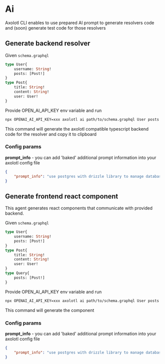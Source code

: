 # Ai

Axolotl CLI enables to use prepared AI prompt to generate resolvers code and
(soon) generate test code for those resolvers

## Generate backend resolver 

Given `schema.graphql`
```graphql
type User{
    username: String!
    posts: [Post!]
}
type Post{
    title: String!
    content: String!
    user: User!
}
```

Provide OPEN_AI_API_KEY env variable and run
```sh
npx OPENAI_AI_API_KEY=xxx axolotl ai path/to/schema.graphql User posts "resolver to list all the posts user has created use mongodb"
```

This command will generate the axolotl compatible typescript backend code for the resolver
and copy it to clipboard

### Config params

**prompt_info** - you can add 'baked' additional prompt information into your
axolotl config file

```json
{
    "prompt_info": "use postgres with drizzle library to manage database"
}
```
## Generate frontend react component 

This agent generates react components that communicate with provided backend. 

Given `schema.graphql`
```graphql
type User{
    username: String!
    posts: [Post!]
}
type Post{
    title: String!
    content: String!
    user: User!
}
type Query{
    posts: [Post!]
}
```

Provide OPEN_AI_API_KEY env variable and run
```sh
npx OPENAI_AI_API_KEY=xxx axolotl ai path/to/schema.graphql User posts "component showing list of posts with title and author username"
```

This command will generate the component


### Config params

**prompt_info** - you can add 'baked' additional prompt information into your
axolotl config file

```json
{
    "prompt_info": "use postgres with drizzle library to manage database"
}
```